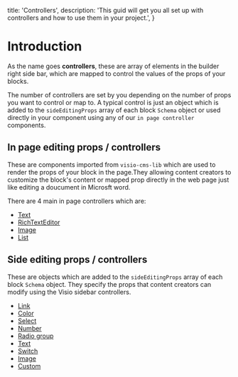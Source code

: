   title: 'Controllers',
  description:
    'This guid will get you all set up with controllers and how to use them in your project.',
}


# Introduction

As the name goes **controllers**, these are array of elements in the builder right side bar, which are mapped to control the values of the props of your blocks. 

The number of controllers are set by you depending on the number of props you want to control or map to. A typical control is just an object which is added to the `sideEditingProps`  array of each block `Schema` object or used directly in your component using any of our `in page controller` components.

## In page editing props / controllers
These are components imported from `visio-cms-lib` which are used to render the props of your block in the page.They allowing content creators to customize the block's content or mapped prop directly in the web page just like editing a doucument in Microsft word.

There are 4 main in page controllers which are:
- [Text](/in-page-text-controller)
- [RichTextEditor](/in-page-rich-text-editor-controller)
- [Image](/in-page-image-controller)
- [List](/in-page-list-controller)

## Side editing props / controllers
These are objects which are added to the `sideEditingProps`  array of each block `Schema` object. They specify the props that content creators can modify using the Visio sidebar controllers.

- [Link](/side-editing-link-controller)
- [Color](/side-editing-color-controller)
- [Select](/side-editing-select-controller)
- [Number](/side-editing-number-controller)
- [Radio group](/side-editing-radio-group-controller)
- [Text](/side-editing-text-controller)
- [Switch](/side-editing-switch-controller)
- [Image](/side-editing-image-controller)
- [Custom]('/side-editing-custom-controller')